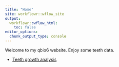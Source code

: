 ---
title: "Home"
site: workflowr::wflow_site
output:
  workflowr::wflow_html:
    toc: false
editor_options:
  chunk_output_type: console
---

Welcome to my qbio6 website. Enjoy some teeth data.

* [Teeth growth analysis](teeth.html)
